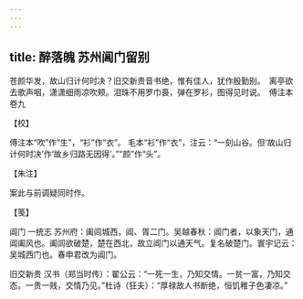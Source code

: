 ```yaml
---
---
---
```

title: 醉落魄 苏州阊门留别
---







苍颜华发，故山归计何时决？旧交新贵音书绝，惟有佳人，犹作殷勤别。　离亭欲去歌声咽，潇潇细雨凉吹颊。泪珠不用罗巾裛，弹在罗衫，图得见时说。　傅注本卷九





【校】


傅注本“吹”作“生”，“衫”作“衣”。 毛本“衫”作“衣”，注云：“一刻山谷。但‘故山归计何时决’作‘故乡归路无因得’。”“颜”作“头”。





【朱注】


案此与前调疑同时作。





【笺】


阊门 一统志 苏州府：阖闾城西，阊、胥二门。吴越春秋：阊门者，以象天门，通阊阖风也。阖闾欲破楚，楚在西北，故立阊门以通天气。复名破楚门。寰宇记云：吴城西门也。春申君改为阊门。

旧交新贵 汉书（郑当时传）：翟公云：“一死一生，乃知交情。一贫一富，乃知交态。一贵一贱，交情乃见。”杜诗（狂夫）：“厚禄故人书断绝，恒饥稚子色凄凉。”